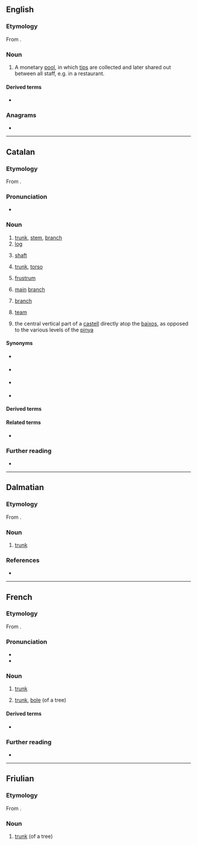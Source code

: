 ==English==

===Etymology===
From {{bor|en|fr|tronc des pauvres||[[poor box]]}}.

===Noun===
{{en-noun}}

# {{lb|en|British}} A monetary [[pool]], in which [[tips]] are collected and later shared out between all staff, e.g. in a restaurant.

====Derived terms====
* {{l|en|troncmaster}}

===Anagrams===
* {{anagrams|en|a=cnort|NROTC|contr|contr.}}

----

==Catalan==

===Etymology===
From {{inh|ca|la|truncus}}.

===Pronunciation===
* {{ca-IPA|ó}}

===Noun===
{{ca-noun|m}}

# [[trunk]], [[stem]], [[branch]]
# [[log]]
# {{lb|ca|architecture}} [[shaft]]
# {{lb|ca|anatomy}} [[trunk]], [[torso]]
# {{lb|ca|geometry}} [[frustrum]]
# {{lb|ca|genealogy}} [[main]] [[branch]]
# {{lb|ca|linguistics}} [[branch]]
# {{lb|ca|transportation}} [[team]] {{gloss|pair of animals}}
# {{lb|ca|castells}} the central vertical part of a [[castell]] directly atop the [[baix]]os, as opposed to the various levels of the [[pinya]]

====Synonyms====
* {{sense|stem}} {{l|ca|tija}}
* {{sense|shaft of a column}} {{l|ca|fust}}
* {{sense|branch of descent}} {{l|ca|embrancament}}
* {{sense|main branch of a family}} {{l|ca|línia troncal}}

====Derived terms====
{{der3|ca
|dormir com un tronc
|estroncar
|tronc celeste
|tronc de l'encèfal
|tronca
|troncal
|troncar
}}

====Related terms====
* {{l|ca|truncar}}

===Further reading===
* {{R:IEC2}}

----

==Dalmatian==

===Etymology===
From {{inh|dlm|la|truncus}}.

===Noun===
{{head|dlm|noun}}

# [[trunk]]

===References===
* {{R:Il Dalmatico}}

----

==French==

===Etymology===
From {{inh|fr|la|truncus}}.

===Pronunciation===
* {{fr-IPA}}
* {{audio|fr|Fr-tronc.ogg|audio}}

===Noun===
{{fr-noun|m}}

# {{lb|fr|anatomy}} [[trunk]]
# {{lb|fr|botany}} [[trunk]], [[bole]] (of a tree)

====Derived terms====
* {{l|fr|tronc cérébral}}

===Further reading===
* {{R:TLFi}}

----

==Friulian==

===Etymology===
From {{inh|fur|la|truncus}}.

===Noun===
{{fur-noun|m}}

# [[trunk]] (of a tree)